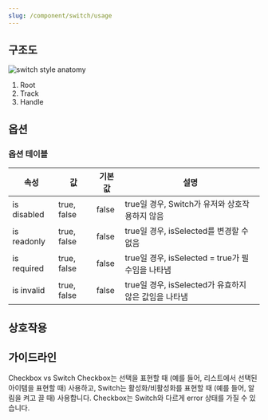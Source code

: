 ```yaml
---
slug: /component/switch/usage
---
```


## 구조도

![switch style anatomy](./switch-style-anatomy.png)

1. Root
2. Track
3. Handle

## 옵션

### 옵션 테이블

| 속성        | 값          | 기본값 | 설명                                                  |
| ----------- | ----------- | ------ | ----------------------------------------------------- |
| is disabled | true, false | false  | true일 경우, Switch가 유저와 상호작용하지 않음        |
| is readonly | true, false | false  | true일 경우, isSelected를 변경할 수 없음              |
| is required | true, false | false  | true일 경우, isSelected = true가 필수임을 나타냄      |
| is invalid  | true, false | false  | true일 경우, isSelected가 유효하지 않은 값임을 나타냄 |

## 상호작용

## 가이드라인

<HalfCard>
  <HalfCardImageCell></HalfCardImageCell>
  <HalfCardDescriptionCell>
    <HalfCardDescriptionTitle>Checkbox vs Switch</HalfCardDescriptionTitle>
    <HalfCardDescription>
      Checkbox는 선택을 표현할 때 (예를 들어, 리스트에서 선택된 아이템을 표현할 때) 사용하고,
      Switch는 활성화/비활성화를 표현할 때 (예를 들어, 알림을 켜고 끌 때) 사용합니다. Checkbox는
      Switch와 다르게 error 상태를 가질 수 있습니다.
    </HalfCardDescription>
  </HalfCardDescriptionCell>
</HalfCard>
